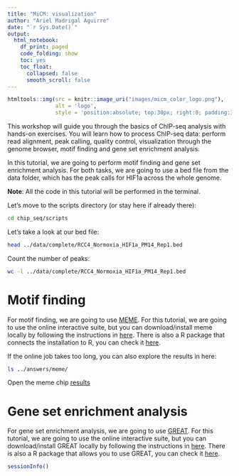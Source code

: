 ```yaml
---
title: "MiCM: visualization"
author: "Ariel Madrigal Aguirre"
date: "`r Sys.Date()`"
output:
  html_notebook:
    df_print: paged
    code_folding: show
    toc: yes
    toc_float: 
      collapsed: false
      smooth_scroll: false
---
```


```r
htmltools::img(src = knitr::image_uri("images/micm_color_logo.png"), 
               alt = 'logo', 
               style = 'position:absolute; top:30px; right:0; padding:10px; max-width:50%;')
```

This workshop will guide you through the basics of ChIP-seq analysis with hands-on exercises. You will learn how to process ChIP-seq data: perform read alignment, peak calling, quality control, visualization through the genome browser, motif finding and gene set enrichment analysis.

In this tutorial, we are going to perform motif finding and gene set enrichment analysis. For both tasks, we are going to use a bed file from the data folder, which has the peak calls for HIF1a across the whole genome.

**Note**: All the code in this tutorial will be performed in the terminal. 

Let's move to the scripts directory (or stay here if already there):
```bash
cd chip_seq/scripts
```
Let's take a look at our bed file:
```bash
head ../data/complete/RCC4_Normoxia_HIF1a_PM14_Rep1.bed
```
Count the number of peaks:
```bash
wc -l ../data/complete/RCC4_Normoxia_HIF1a_PM14_Rep1.bed
```
# Motif finding
For motif finding, we are going to use [MEME](https://meme-suite.org/meme/tools/meme-chip). For this tutorial, we are going to use the online interactive suite, but you can download/install meme locally by following the instructions in [here](https://meme-suite.org/meme/doc/download.html). There is also a R package that connects the installation to R, you can check it [here](https://bioconductor.org/packages/release/bioc/html/memes.html).  

If the online job takes too long, you can also explore the results in here:
```bash
ls ../answers/meme/
```
Open the meme chip [results](../answers/meme/meme-chip.html)

# Gene set enrichment analysis
For gene set enrichment analysis, we are going to use [GREAT](http://great.stanford.edu/public/html/index.php). For this tutorial, we are going to use the online interactive suite, but you can download/install GREAT locally by following the instructions in [here](https://great-help.atlassian.net/wiki/spaces/GREAT/pages/655416/Download). There is also a R package that allows you to use GREAT, you can check it [here](https://bioconductor.org/packages/release/bioc/html/rGREAT.html).


```r
sessionInfo()
```

